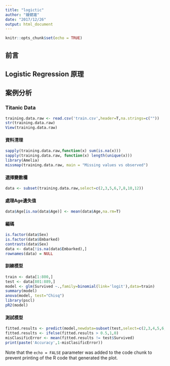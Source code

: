 ```yaml
---
title: "logictic"
author: "鍾健雄"
date: "2017/12/26"
output: html_document
---
```

```r
knitr::opts_chunk$set(echo = TRUE)
```
## 前言

## Logistic Regression 原理

## 案例分析
### Titanic Data
```R
training.data.raw <- read.csv('train.csv',header=T,na.strings=c(""))
str(training.data.raw)
View(training.data.raw)
```
#### 資料清理

```R
sapply(training.data.raw,function(x) sum(is.na(x)))
sapply(training.data.raw, function(x) length(unique(x)))
library(Amelia)
missmap(training.data.raw, main = "Missing values vs observed")

```
#### 選擇變數欄
```R
data <- subset(training.data.raw,select=c(2,3,5,6,7,8,10,12))
```

#### 處理Age遺失值
```R
data$Age[is.na(data$Age)] <- mean(data$Age,na.rm=T)
```

#### 編碼
```R
is.factor(data$Sex)
is.factor(data$Embarked)
contrasts(data$Sex)
data <- data[!is.na(data$Embarked),]
rownames(data) = NULL
```
#### 訓練模型
```R
train <- data[1:800,]
test <- data[801:889,]
model <- glm(Survived ~.,family=binomial(link='logit'),data=train)
summary(model)
anova(model, test="Chisq")
library(pscl)
pR2(model)
```
#### 測試模型
```R
fitted.results <- predict(model,newdata=subset(test,select=c(2,3,4,5,6,7,8)),type='response')
fitted.results <- ifelse(fitted.results > 0.5,1,0)
misClasificError <- mean(fitted.results != test$Survived)
print(paste('Accuracy',1-misClasificError))
```

Note that the `echo = FALSE` parameter was added to the code chunk to prevent printing of the R code that generated the plot.
